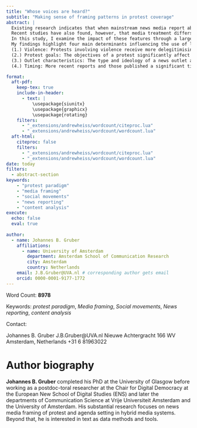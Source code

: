 ```yaml
---
title: "Whose voices are heard?"
subtitle: "Making sense of framing patterns in protest coverage"
abstract: |
  Existing research indicates that when mainstream news media report about demonstrations, protesters often face delegitimising coverage that focuses on, for example, clashes with the police or the appearance of protesters instead of their message.
  Recent studies have also found, however, that media treatment differs along several features of protest events.
  In this study, I examine the impact of these features through a large-scale automated framing analysis of UK protest events from 1992 to 2017, complemented by data from the Mass Mobilization Project (MMP).
  My findings highlight four main determinants influencing the use of legitimising or delegitimising framing in protest news coverage:
  (1.) Violence: Protests involving violence receive more delegitimising coverage and less legitimising coverage.
  (2.) Protest goals: The objectives of a protest significantly affect the nature of its coverage, although the relationships between frames and goals are complex. Notably, goals play a larger role in legitimising framing.
  (3.) Outlet characteristics: The type and ideology of a news outlet also impact coverage, though to a lesser extent than anticipated.
  (4.) Timing: More recent reports and those published a significant time after the event's onset are more likely to contain legitimising framing.

format:
  aft-pdf:
    keep-tex: true
    include-in-header:
      - text: |
          \usepackage{siunitx}
          \usepackage{graphicx}
          \usepackage{rotating}
    filters: 
      - "_extensions/andrewheiss/wordcount/citeproc.lua"
      - "_extensions/andrewheiss/wordcount/wordcount.lua"
  aft-html: 
    citeproc: false
    filters: 
      - "_extensions/andrewheiss/wordcount/citeproc.lua"
      - "_extensions/andrewheiss/wordcount/wordcount.lua"
date: today
filters:
  - abstract-section
keywords:
    - "protest paradigm"
    - "media framing"
    - "social movements"
    - "news reporting"
    - "content analysis"
execute:
  echo: false
  eval: true
  
author:
  - name: Johannes B. Gruber
    affiliations:
      - name: University of Amsterdam
        department: Amsterdam School of Communication Research
        city: Amsterdam
        country: Netherlands
    email: J.B.Gruber@UVA.nl # corresponding author gets email
    orcid: 0000-0001-9177-1772
---
```


Word Count: **8978**

Keywords: *protest paradigm*, *Media framing*, *Social movements*, *News reporting*, *content analysis*

Contact: 

Johannes B. Gruber\newline
J.B.Gruber@UVA.nl\newline
Nieuwe Achtergracht 166\newline
1018 WV Amsterdam, Netherlands\newline
+31 6 81963022

# Author biography

**Johannes B. Gruber** completed his PhD at the University of Glasgow before working as a postdoc-toral researcher at the Chair for Digital Democracy at the European New School of Digital Studies (ENS) and later the departments of Communication Science at Vrije Universiteit Amsterdam and the University of Amsterdam. His substantial research focuses on news media framing of protest and agenda setting in hybrid media systems. Beyond that, he is interested in text as data methods and tools.

